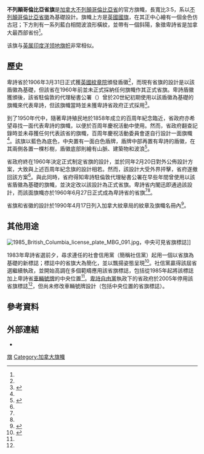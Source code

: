 {{NoteTA|G1=地名
|1=zh:不列顛哥倫比亞;zh-cn:不列颠哥伦比亚;zh-hk:卑詩;zh-tw:英屬哥倫比亞;zh-hans:卑诗;
}}
{{Infobox flag
| Name = British Columbia
| Image = Flag of British Columbia.svg
| Use = 110000
| Symbol = 
| Proportion = 3:5
| Adoption = {{start date and age|1960|6|14|df=y}}
| Design = A white banner with a [[Union_Jack|Union Jack]] on the top third modified with a golden crown and three wavy blue lines on the bottom, all under a setting golden half-sun on the bottom.
| Image2 = Hypothetical flag of British Columbia, 1906–1960.svg
| Proportion2 = 1:2
| Adoption2 = 1906
| Design2 = British [[blue_ensign|blue ensign]] in unofficial use between 1906 & 1960.
| Image3 = Flag of the Colony of British Columbia.svg
| Proportion3 = 1:2
| Adoption3 = 1866
| Design3 = British [[blue_ensign|blue ensign]] used between 1866 & 1906.
}}

'''不列顛哥倫比亞省旗'''是[[加拿大|加拿大]][[不列顛哥倫比亞省|不列顛哥倫比亞省]]的官方旗幟，長寬比3:5，系以[[不列顛哥倫比亞省徽|不列顛哥倫比亞省徽]]為基礎設計。旗幟上方是[[英國國旗|英國國旗]]，在其正中心繪有一個金色仿古冠；下方則有一系列藍白相間波浪形橫紋，並帶有一個斜陽，象徵卑詩省是加拿大最西部省份<ref name="CHA"/>。

该旗与[[英属印度洋领地旗帜|英属印度洋领地旗帜]]非常相似。

==歷史==
卑詩省於1906年3月31日正式獲[[英國紋章院|英國紋章院]]頒發盾徽<ref name="symbols"/>，而現有省旗的設計是以該盾徽為基礎，但該省在1960年前並未正式採納任何旗幟作其正式省旗。卑詩盾徽獲頒後，該省駐倫敦的代理秘書公署（{{lang|en|Agent-General}}）曾於20世紀初期使用以該盾徽為基礎的旗幟來代表卑詩，但該旗幟當時並未獲卑詩省政府正式採用<ref name="Fraser">{{Cite web |last=Fraser |first=Alistair B. |url=http://fraser.cc/FlagsCan/Provinces/BC.html |title=British Columbia |work=The Flags of Canada |accessdate=2015-04-04 |archive-date=2020-11-27 |archive-url=https://web.archive.org/web/20201127015921/http://www.fraser.cc/FlagsCan/Provinces/BC.html |dead-url=no }}</ref>。

到了1950年代中，隨著卑詩殖民地於1858年成立的百周年紀念臨近，省政府亦希望尋找一面代表卑詩的旗幟，以便於百周年慶祝活動中使用。然而，省政府翻查記錄時並未尋獲任何代表該省的旗幟，百周年慶祝活動委員會遂自行設計一面旗幟<ref name="Fraser"/>。該旗以藍色為底色，中央置有一面白色盾牌，盾牌中部再置有卑詩的盾徽，在其兩側各置一棵杉樹，盾徽底部則繪有山脈、建築物和波浪<ref name="Sun150220">{{Cite web |last=Mackie |first=John |url=http://www.vancouversun.com/THIS+WEEK+HISTORY+1960+sees+flag+debate/10830147/story.html |title=This Week in History: 1960 sees B.C. flag debate |publisher=《[[溫哥華太陽報|溫哥華太陽報]]》 |accessdate=2015-04-04 |date=2015-02-20 |archive-date=2020-11-03 |archive-url=https://web.archive.org/web/20201103095609/http://www.vancouversun.com/THIS+WEEK+HISTORY+1960+sees+flag+debate/10830147/story.html |dead-url=no }}</ref>。

省政府終在1960年決定正式制定省旗的設計，並於同年2月20日對外公佈設計方案，大致與上述百周年紀念旗的設計相若。然而，該設計大受外界抨擊，省府遂撤回該方案<ref name="Sun150220"/>。與此同時，省府得知卑詩駐倫敦代理秘書公署在早些年間曾使用以該省盾徽為基礎的旗幟，並決定改以該設計為正式省旗。卑詩省内閣迅即通過該設計，而該面旗幟亦於1960年6月27日正式成為卑詩省的省旗<ref name="Fraser"/><ref name="Sun150220"/>。

省旗和省徽的設計於1990年4月17日列入加拿大紋章局的紋章及旗幟名冊內<ref name="CHA">{{Cite web |url=http://reg.gg.ca/heraldry/pub-reg/project.asp?lang=e&ProjectID=1406&ShowAll=1 |title=Province of British Columbia [Civil Institution] |accessdate=2015-04-04 |publisher=加拿大紋章局 |archive-date=2020-11-07 |archive-url=https://web.archive.org/web/20201107080307/https://reg.gg.ca/heraldry/pub-reg/project.asp?lang=e&ProjectID=1406&ShowAll=1 |dead-url=no }}</ref>。

==其他用途==
[[File:1985_British_Columbia_license_plate_MBG_091.jpg|thumb]]，中央可見省旗標誌]]

1983年卑詩省選前夕，尋求連任的社會信用黨（簡稱社信黨）起用一個以省旗為基礎的新標誌；標誌中的省旗大為簡化，並以飄揚姿態呈現<ref name="Garrish">{{cite book |last=Garrish  |first=Christopher |title=Tales from the Back Bumper: A Century of BC Licence Plates |year=2013 |publisher=Heritage House Publishing Co  |isbn=9781927527054 |pages=52-55 }}</ref>。社信黨贏得該屆省選繼續執政，並開始高調在多個範疇應用該省旗標誌，包括從1985年起將該標誌加上卑詩省[[車輛號牌|車輛號牌]]的中央位置<ref name="Garrish"/>。[[卑詩自由黨|卑詩自由黨]]執政下的省政府於2005年停用該省旗標誌<ref name="Garrish"/>，但尚未修改車輛號牌設計（包括中央位置的省旗標誌）。

==參考資料==
{{Reflist}}

==外部連結==
*{{Commonscat-inline|Flag of British Columbia|不列顛哥倫比亞省旗}}

{{加拿大旗幟}}

[[Category:不列顛哥倫比亞省|旗]]
[[Category:加拿大旗幟|Category:加拿大旗幟]]